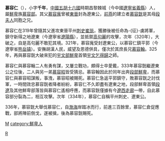 '''慕容仁'''（{{bd||？|336年|catIdx=m}}），小字'''千年'''，[[中國|中國]][[五胡十六國|五胡十六國]]時期昌黎棘城（今中國[[遼寧省|遼寧省]][[義縣|義縣]]）人，屬[[鮮卑|鮮卑]]族[[慕容部|慕容部]]。其父[[慕容廆|慕容廆]]曾被[[東晉|東晉]]封為遼東公，[[前燕|前燕]]的建立者[[慕容皝|慕容皝]]是其母[[段夫人_(慕容廆)|段夫人]]同胞之兄。

慕容仁在319年曾隨其父進攻東晉平州[[刺史|刺史]][[崔毖|崔毖]]，獲勝後被任命為-{征}-虜將軍，鎮守新得之地遼東（今遼寧省[[遼陽縣|遼陽縣]]），並抵禦[[高句麗|高句麗]]的攻擊，次年（320年），大破之，自是高句麗不敢犯其境。321年，慕容廆受封遼東公，以慕容仁鎮平郭（今遼寧省[[熊岳镇|熊岳镇]]）。安撫胡漢人民，威望及恩德併具，僅次於其庶長兄[[慕容翰|慕容翰]]。325年，再與慕容皝大破來犯的[[宇文部鮮卑|宇文部鮮卑]]首領[[宇文乞得歸|宇文乞得歸]]之師。

慕容仁與慕容翰二人有勇有謀，又屢立戰功，頗得士卒愛戴，333年慕容皝繼遼東公之位後，二人與另一弟[[慕容昭|慕容昭]]皆受猜忌。慕容翰因此於同年出奔[[段部鮮卑|段部鮮卑]]，而慕容仁與慕容昭謀叛，事洩，慕容昭被賜死。慕容仁急返平郭鎮守，敗慕容皝之討伐軍，一時間效忠慕容皝者降者紛紛，慕容仁不久即盡有遼東之地，段部鮮卑首領[[段遼|段遼]]及其他鮮卑部落皆與慕容仁遙相呼應，而慕容皝僅據有今[[遼西走廊|遼西走廊]]一帶，自此慕容部分裂為二，相互攻擊。次年（334年），慕容仁自稱平州刺史、遼東公。

336年，慕容皝大舉伐慕容仁，自[[渤海|渤海]]岸踏冰而行，前進三百餘里，慕容仁倉促應戰，部將陣前倒戈，遂被擒，後為慕容皝賜死。

{{五胡十六國}}

[[category:五胡十六國人|M]]
[[category:鮮卑人|category:鮮卑人]]
[[Category:慕容姓|R]]